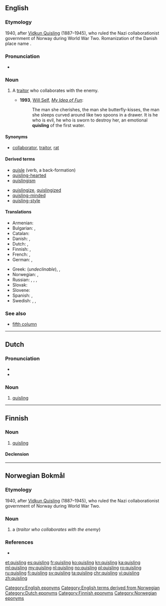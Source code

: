{{also|Quisling}}
==English==
{{was wotd|2012|July|16}}
===Etymology===
1940, after [[w:Vidkun Quisling|Vidkun Quisling]] (1887–1945), who ruled the Nazi collaborationist government of Norway during World War Two. Romanization of the Danish place name {{term|Kvislemark|lang=da}}.

===Pronunciation===
* {{IPA|/ˈkwɪzlɪŋ/|lang=en}}

===Noun===
{{en-noun}}

# {{context|pejorative|lang=en}} A [[traitor]] who collaborates with the enemy.
#* '''1993''', [[w:Will Self|Will Self]], ''[[w:My Idea of Fun|My Idea of Fun]]'':
#*: The man she cherishes, the man she butterfly-kisses, the man she sleeps curved around like two spoons in a drawer.  It is he who is evil, he who is sworn to destroy her, an emotional '''quisling''' of the first water.
{{seeCites}}
====Synonyms====
* {{sense|traitor}} [[collaborator]], [[traitor]], [[rat]]

====Derived terms====
{{rel-top|terms derived from ''quisling (noun)''}}
* [[quisle]] (verb, a back-formation)
* [[quisling-hearted]]
* [[quislingism]]
{{rel-mid}}
* [[quislingize]], [[quislingized]]
* [[quisling-minded]]
* [[quisling-style]]
{{rel-bottom}}

====Translations====
{{trans-top|traitor}}
* Armenian: {{t|hy|կվիսլինգ|tr=kvisling|sc=Armn}}
* Bulgarian: {{t+|bg|предател|m}}, {{t+|bg|изменник|m}}
* Catalan: {{t|ca|col·laboracionista|m|f}}
* Danish: {{t|da|quisling|c}}, {{t|da|landsforræder|c}}
* Dutch: {{t+|nl|quisling|m}}, {{t|nl|landverrader|m}}
* Finnish: {{t+|fi|quisling}}, {{t|fi|maanpetturi}}
* French: {{t+|fr|quisling|m}}, {{t+|fr|collabo|m|f}}
* German: {{t+|de|Kollaborateur|m}}, {{t+|de|Verräter|m}}
{{trans-mid}}
* Greek: {{t|el|κουίσλινγκ|m|tr=kuísling|sc=Grek}} (''undeclinable''), {{t+|el|δωσίλογος|m|tr=đosílogos|sc=Grek}}, {{t+|el|προδότης|m|tr=prođótis|sc=Grek}} {{qualifier|formally}}
* Norwegian: {{t+|no|quisling|m}}, {{t|no|landsforræder|m}}
* Russian: {{t|ru|квислинг|m|tr=kvísling|sc=Cyrl}}, {{t+|ru|коллаборационист|m|tr=kollaboracioníst|sc=Cyrl}}, {{t+|ru|предатель|m|tr=predátelʹ|sc=Cyrl}}, {{t+|ru|изменник|m|tr=izménnik|sc=Cyrl}}
* Slovak: {{t|sk|kvisling|m}}
* Slovene: {{t|sl|kvizling|m}}
* Spanish: {{t|es|colaboracionista|m|f}}, {{t+|es|traidor|m}}
* Swedish: {{t+|sv|quisling|c}}, {{t+|sv|landsförrädare|c}}, {{t|sv|femtekolonnare|c}}
{{trans-bottom}}

===See also===
* [[fifth column]]

[[Category:English eponyms]]
[[Category:English terms derived from Norwegian]]

----

==Dutch==

===Pronunciation===
* {{IPA|lang=nl|/ˈkʋɪs.lɪŋ/}}
* {{audio|Nl-quisling.ogg|Audio|lang=nl}}

===Noun===
{{nl-noun|m|-en|quislingetje}}

# [[#English|quisling]]

[[Category:Dutch eponyms]]

----

==Finnish==

===Noun===
{{fi-noun}}

# [[#English|quisling]]

====Declension====
{{fi-decl-risti|quisling|||a|i=0}}

[[Category:Finnish eponyms]]

----

==Norwegian Bokmål==
{{wikipedia|lang=no}}

===Etymology===
1940, after [[w:Vidkun Quisling|Vidkun Quisling]] (1887–1945), who ruled the Nazi collaborationist government of Norway during World War Two. 

===Noun===
{{nb-noun-m1}}

# a {{l|en|quisling}} (''traitor who collaborates with the enemy'')

===References===
* {{R:The Bokmål Dictionary}}
[[Category:Norwegian eponyms]]

[[et:quisling]]
[[es:quisling]]
[[fr:quisling]]
[[ko:quisling]]
[[kn:quisling]]
[[ka:quisling]]
[[ml:quisling]]
[[my:quisling]]
[[nl:quisling]]
[[no:quisling]]
[[pl:quisling]]
[[ro:quisling]]
[[ru:quisling]]
[[fi:quisling]]
[[sv:quisling]]
[[ta:quisling]]
[[chr:quisling]]
[[vi:quisling]]
[[zh:quisling]]